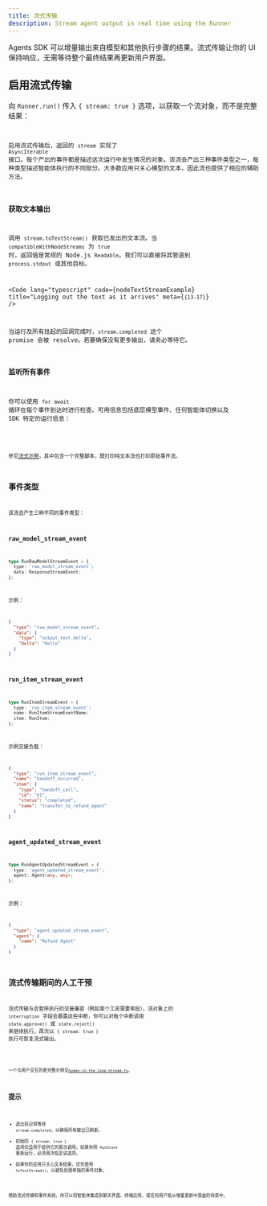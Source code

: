 ```yaml
---
title: 流式传输
description: Stream agent output in real time using the Runner
---
```



Agents SDK 可以增量输出来自模型和其他执行步骤的结果。流式传输让你的 UI 保持响应，无需等待整个最终结果再更新用户界面。

## 启用流式传输

向 `Runner.run()` 传入 `{ stream: true }` 选项，以获取一个流对象，而不是完整结果：

<Code
  lang="typescript"
  code={basicStreamingExample}
  title="Enabling streaming"
/>

启用流式传输后，返回的 `stream` 实现了 `AsyncIterable` 接口。每个产出的事件都是描述这次运行中发生情况的对象。该流会产出三种事件类型之一，每种类型描述智能体执行的不同部分。大多数应用只关心模型的文本，因此流也提供了相应的辅助方法。

### 获取文本输出

调用 `stream.toTextStream()` 获取已发出的文本流。当 `compatibleWithNodeStreams` 为 `true` 时，返回值是常规的 Node.js `Readable`。我们可以直接将其管道到 `process.stdout` 或其他目标。

<Code
  lang="typescript"
  code={nodeTextStreamExample}
  title="Logging out the text as it arrives"
  meta={`{13-17}`}
/>

当运行及所有挂起的回调完成时，`stream.completed` 这个 promise 会被 resolve。若要确保没有更多输出，请务必等待它。

### 监听所有事件

你可以使用 `for await` 循环在每个事件到达时进行检查。可用信息包括底层模型事件、任何智能体切换以及 SDK 特定的运行信息：

<Code
  lang="typescript"
  code={handleAllEventsExample}
  title="Listening to all events"
/>

参见[流式示例](https://github.com/openai/openai-agents-js/tree/main/examples/agent-patterns/streamed.ts)，其中包含一个完整脚本，既打印纯文本流也打印原始事件流。

## 事件类型

该流会产生三种不同的事件类型：

### raw_model_stream_event

```ts
type RunRawModelStreamEvent = {
  type: 'raw_model_stream_event';
  data: ResponseStreamEvent;
};
```

示例：

```json
{
  "type": "raw_model_stream_event",
  "data": {
    "type": "output_text_delta",
    "delta": "Hello"
  }
}
```

### run_item_stream_event

```ts
type RunItemStreamEvent = {
  type: 'run_item_stream_event';
  name: RunItemStreamEventName;
  item: RunItem;
};
```

示例交接负载：

```json
{
  "type": "run_item_stream_event",
  "name": "handoff_occurred",
  "item": {
    "type": "handoff_call",
    "id": "h1",
    "status": "completed",
    "name": "transfer_to_refund_agent"
  }
}
```

### agent_updated_stream_event

```ts
type RunAgentUpdatedStreamEvent = {
  type: 'agent_updated_stream_event';
  agent: Agent<any, any>;
};
```

示例：

```json
{
  "type": "agent_updated_stream_event",
  "agent": {
    "name": "Refund Agent"
  }
}
```

## 流式传输期间的人工干预

流式传输与会暂停执行的交接兼容（例如某个工具需要审批）。流对象上的 `interruption` 字段会暴露这些中断，你可以对每个中断调用 `state.approve()` 或 `state.reject()` 来继续执行。再次以 `{ stream: true }` 执行可恢复流式输出。

<Code
  lang="typescript"
  code={streamedHITLExample}
  title="Handling human approval while streaming"
/>

一个与用户交互的更完整示例见[`human-in-the-loop-stream.ts`](https://github.com/openai/openai-agents-js/tree/main/examples/agent-patterns/human-in-the-loop-stream.ts)。

## 提示

- 退出前记得等待 `stream.completed`，以确保所有输出已刷新。
- 初始的 `{ stream: true }` 选项仅适用于提供它的那次调用。如果你用 `RunState` 重新运行，必须再次指定该选项。
- 如果你的应用只关心文本结果，优先使用 `toTextStream()`，以避免处理单独的事件对象。

借助流式传输和事件系统，你可以将智能体集成到聊天界面、终端应用，或任何用户能从增量更新中受益的场景中。

